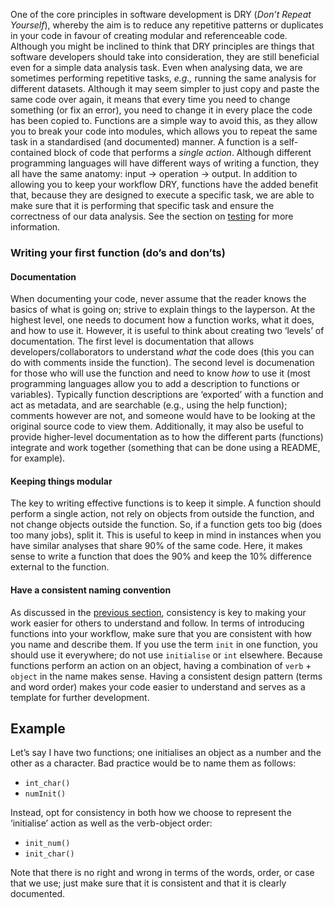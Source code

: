 One of the core principles in software development is DRY (*Don't Repeat Yourself*), whereby the aim is to reduce any repetitive patterns or duplicates in your code in favour of creating modular and referenceable code. Although you might be inclined to think that DRY principles are things that software developers should take into consideration, they are still beneficial even for a simple data analysis task. Even when analysing data, we are sometimes performing repetitive tasks, *e.g.,* running the same analysis for different datasets. Although it may seem simpler to just copy and paste the same code over again, it means that every time you need to change something (or fix an error), you need to change it in every place the code has been copied to. Functions are a simple way to avoid this, as they allow you to break your code into modules, which allows you to repeat the same task in a standardised (and documented) manner. A function is a self-contained block of code that performs a *single action*. Although different programming languages will have different ways of writing a function, they all have the same anatomy: input -\> operation -\> output. In addition to allowing you to keep your workflow DRY, functions have the added benefit that, because they are designed to execute a specific task, we are able to make sure that it is performing that specific task and ensure the correctness of our data analysis. See the section on [testing](sections/03_testing_code.qmd) for more information.

### Writing your first function (do's and don'ts)

#### Documentation

When documenting your code, never assume that the reader knows the basics of what is going on; strive to explain things to the layperson. At the highest level, one needs to document how a function works, what it does, and how to use it. However, it is useful to think about creating two 'levels' of documentation. The first level is documentation that allows developers/collaborators to understand *what* the code does (this you can do with comments inside the function). The second level is documenation for those who will use the function and need to know *how* to use it (most programming languages allow you to add a description to functions or variables). Typically function descriptions are 'exported' with a function and act as metadata, and are searchable (e.g., using the help function); comments however are not, and someone would have to be looking at the original source code to view them. Additionally, it may also be useful to provide higher-level documentation as to how the different parts (functions) integrate and work together (something that can be done using a README, for example).

#### Keeping things modular

The key to writing effective functions is to keep it simple. A function should perform a single action, not rely on objects from outside the function, and not change objects outside the function. So, if a function gets too big (does too many jobs), split it. This is useful to keep in mind in instances when you have similar analyses that share 90% of the same code. Here, it makes sense to write a function that does the 90% and keep the 10% difference external to the function.

#### Have a consistent naming convention

As discussed in the [previous section](sections/01_structured_workflow.qmd), consistency is key to making your work easier for others to understand and follow. In terms of introducing functions into your workflow, make sure that you are consistent with how you name and describe them. If you use the term `init` in one function, you should use it everywhere; do not use `initialise` or `int` elsewhere. Because functions perform an action on an object, having a combination of `verb` + `object` in the name makes sense. Having a consistent design pattern (terms and word order) makes your code easier to understand and serves as a template for further development.

::: {.callout-tip}
## Example

Let's say I have two functions; one initialises an object as a number and the other as a character. Bad practice would be to name them as follows:

-   `int_char()`
-   `numInit()`

Instead, opt for consistency in both how we choose to represent the 'initialise' action as well as the verb-object order:

-   `init_num()`
-   `init_char()`

Note that there is no right and wrong in terms of the words, order, or case that we use; just make sure that it is consistent and that it is clearly documented.
:::